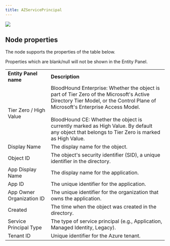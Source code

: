 ```yaml
---
title: AZServicePrincipal
---
```


<img noZoom src="/assets/community-edition-pill-tag.svg"/> 


## Node properties

The node supports the properties of the table below.

<Note>
Properties which are blank/null will not be shown in the Entity Panel.
</Note>

|     |     |
| --- | --- |
| **Entity Panel name** | **Description** |
| Tier Zero / High Value | BloodHound Enterprise: Whether the object is part of Tier Zero of the Microsoft's Active Directory Tier Model, or the Control Plane of Microsoft's Enterprise Access Model.  <br/>  <br/>BloodHound CE: Whether the object is currently marked as High Value. By default any object that belongs to Tier Zero is marked as High Value. |
| Display Name | The display name for the object. |
| Object ID | The object's security identifier (SID), a unique identifier in the directory. |
| App Display Name | The display name for the application. |
| App ID | The unique identifier for the application. |
| App Owner Organization ID | The unique identifier for the organization that owns the application. |
| Created | The time when the object was created in the directory. |
| Service Principal Type | The type of service principal (e.g., Application, Managed Identity, Legacy). |
| Tenant ID | Unique identifier for the Azure tenant. |
